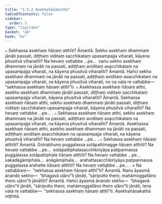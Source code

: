 ```yaml
---
title: "1.5.2 Asekhañāṇakathā"
tableOfContents: false
sidebar:
  order: 3
type: "tipitaka"
basket: "ab"
book: "kv"
---
```



<DynamicBreadcrumb />

<Division number="421" book="kv" bookNo="32" page="228">

<Paragraph number="1471" book="kv">
๐ Sekhassa asekhaṃ ñāṇaṃ atthīti? Āmantā. Sekho asekhaṃ dhammaṃ jānāti passati, diṭṭhaṃ viditaṃ sacchikataṃ upasampajja viharati, kāyena phusitvā viharatīti? Na hevaṃ vattabbe …pe…  nanu sekho asekhaṃ dhammaṃ na jānāti na passati, adiṭṭhaṃ aviditaṃ asacchikataṃ na upasampajja viharati, na kāyena phusitvā viharatīti? Āmantā. Hañci sekho asekhaṃ dhammaṃ na jānāti na passati, adiṭṭhaṃ aviditaṃ asacchikataṃ na upasampajja viharati, na kāyena phusitvā viharati, no ca vata re vattabbe—  “sekhassa asekhaṃ ñāṇaṃ atthī”ti.
</Paragraph>

<Paragraph number="1472" book="kv">
๐ Asekhassa asekhaṃ ñāṇaṃ atthi, asekho asekhaṃ dhammaṃ jānāti passati, diṭṭhaṃ viditaṃ sacchikataṃ upasampajja viharati, kāyena phusitvā viharatīti? Āmantā. Sekhassa asekhaṃ ñāṇaṃ atthi, sekho asekhaṃ dhammaṃ jānāti passati, diṭṭhaṃ viditaṃ sacchikataṃ upasampajja viharati, kāyena phusitvā viharatīti? Na hevaṃ vattabbe …pe… .
</Paragraph>

</Division>
<Division number="422" book="kv" bookNo="32" page="229">

<Paragraph number="1473" book="kv">
๐ Sekhassa asekhaṃ ñāṇaṃ atthi, sekho asekhaṃ dhammaṃ na jānāti na passati, adiṭṭhaṃ aviditaṃ asacchikataṃ na upasampajja viharati, na kāyena phusitvā viharatīti? Āmantā. Asekhassa asekhaṃ ñāṇaṃ atthi, asekho asekhaṃ dhammaṃ na jānāti na passati, adiṭṭhaṃ aviditaṃ asacchikataṃ na upasampajja viharati, na kāyena phusitvā viharatīti? Na hevaṃ vattabbe …pe… .
</Paragraph>

<Paragraph number="1474" book="kv">
๐ Sekhassa asekhaṃ ñāṇaṃ atthīti? Āmantā. Gotrabhuno puggalassa sotāpattimagge ñāṇaṃ atthīti? Na hevaṃ vattabbe …pe…  sotāpattiphalasacchikiriyāya paṭipannassa puggalassa sotāpattiphale ñāṇaṃ atthīti? Na hevaṃ vattabbe …pe…  sakadāgāmiphala…  anāgāmiphala…  arahattasacchikiriyāya paṭipannassa puggalassa arahatte ñāṇaṃ atthīti? Na hevaṃ vattabbe …pe… .
</Paragraph>

</Division>
<Division number="423" book="kv" bookNo="32" page="229">

<Paragraph number="1475" book="kv">
× Na vattabbaṃ—  “sekhassa asekhaṃ ñāṇaṃ atthī”ti? Āmantā. Nanu āyasmā ānando sekho—  “bhagavā uḷāro”ti jānāti, “sāriputto thero, mahāmoggallāno thero uḷāro”ti jānātīti? Āmantā. Hañci āyasmā ānando sekho—  “bhagavā uḷāro”ti jānāti, “sāriputto thero, mahāmoggallāno thero uḷāro”ti jānāti, tena vata re vattabbe—  “sekhassa asekhaṃ ñāṇaṃ atthī”ti.

</Paragraph>
</Division>

<Paragraph number="1476" type="center" book="kv">
Asekhañāṇakathā niṭṭhitā.
</Paragraph>